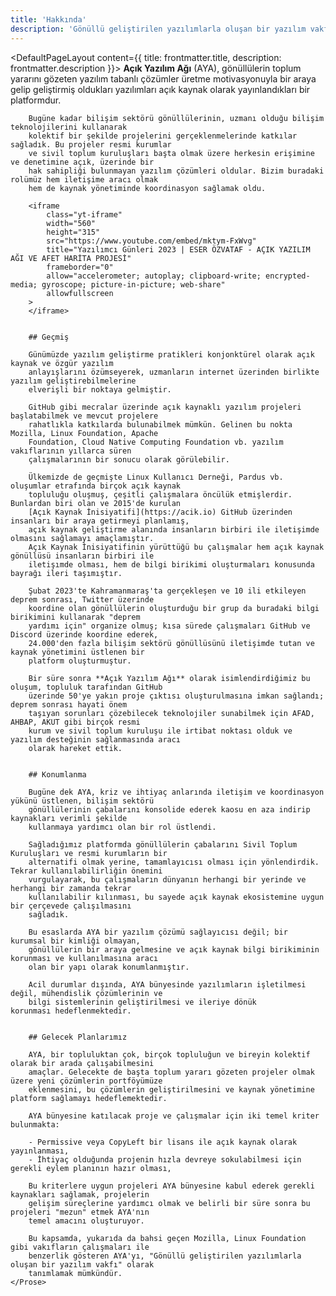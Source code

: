 ```yaml
---
title: 'Hakkında'
description: 'Gönüllü geliştirilen yazılımlarla oluşan bir yazılım vakfı'
---
```


<DefaultPageLayout content={{ title: frontmatter.title, description: frontmatter.description }}>
    <Prose>
        **Açık Yazılım Ağı** (AYA), gönüllülerin toplum yararını gözeten yazılım tabanlı çözümler üretme
        motivasyonuyla bir araya gelip geliştirmiş oldukları yazılımları açık kaynak olarak yayınlandıkları
        bir platformdur.

        Bugüne kadar bilişim sektörü gönüllülerinin, uzmanı olduğu bilişim teknolojilerini kullanarak
        kolektif bir şekilde projelerini gerçeklenmelerinde katkılar sağladık. Bu projeler resmi kurumlar
        ve sivil toplum kuruluşları başta olmak üzere herkesin erişimine ve denetimine açık, üzerinde bir
        hak sahipliği bulunmayan yazılım çözümleri oldular. Bizim buradaki rolümüz hem iletişime aracı olmak
        hem de kaynak yönetiminde koordinasyon sağlamak oldu.

        <iframe
            class="yt-iframe"
            width="560"
            height="315"
            src="https://www.youtube.com/embed/mktym-FxWvg"
            title="Yazılımcı Günleri 2023 | ESER ÖZVATAF - AÇIK YAZILIM AĞI VE AFET HARİTA PROJESİ"
            frameborder="0"
            allow="accelerometer; autoplay; clipboard-write; encrypted-media; gyroscope; picture-in-picture; web-share"
            allowfullscreen
        >
        </iframe>


        ## Geçmiş

        Günümüzde yazılım geliştirme pratikleri konjonktürel olarak açık kaynak ve özgür yazılım
        anlayışlarını özümseyerek, uzmanların internet üzerinden birlikte yazılım geliştirebilmelerine
        elverişli bir noktaya gelmiştir.
        
        GitHub gibi mecralar üzerinde açık kaynaklı yazılım projeleri başlatabilmek ve mevcut projelere
        rahatlıkla katkılarda bulunabilmek mümkün. Gelinen bu nokta Mozilla, Linux Foundation, Apache
        Foundation, Cloud Native Computing Foundation vb. yazılım vakıflarının yıllarca süren
        çalışmalarının bir sonucu olarak görülebilir.

        Ülkemizde de geçmişte Linux Kullanıcı Derneği, Pardus vb. oluşumlar etrafında birçok açık kaynak
        topluluğu oluşmuş, çeşitli çalışmalara öncülük etmişlerdir. Bunlardan biri olan ve 2015'de kurulan
        [Açık Kaynak İnisiyatifi](https://acik.io) GitHub üzerinden insanları bir araya getirmeyi planlamış,
        açık kaynak geliştirme alanında insanların birbiri ile iletişimde olmasını sağlamayı amaçlamıştır.
        Açık Kaynak İnisiyatifinin yürüttüğü bu çalışmalar hem açık kaynak gönüllüsü insanların birbiri ile
        iletişımde olması, hem de bilgi birikimi oluşturmaları konusunda bayrağı ileri taşımıştır.

        Şubat 2023'te Kahramanmaraş'ta gerçekleşen ve 10 ili etkileyen deprem sonrası, Twitter üzerinde
        koordine olan gönüllülerin oluşturduğu bir grup da buradaki bilgi birikimini kullanarak "deprem
        yardımı için" organize olmuş; kısa sürede çalışmaları GitHub ve Discord üzerinde koordine ederek,
        24.000'den fazla bilişim sektörü gönüllüsünü iletişimde tutan ve kaynak yönetimini üstlenen bir
        platform oluşturmuştur.

        Bir süre sonra **Açık Yazılım Ağı** olarak isimlendirdiğimiz bu oluşum, topluluk tarafından GitHub
        üzerinde 50'ye yakın proje çıktısı oluşturulmasına imkan sağlandı; deprem sonrası hayati önem
        taşıyan sorunları çözebilecek teknolojiler sunabilmek için AFAD, AHBAP, AKUT gibi birçok resmi
        kurum ve sivil toplum kuruluşu ile irtibat noktası olduk ve yazılım desteğinin sağlanmasında aracı
        olarak hareket ettik.


        ## Konumlanma

        Bugüne dek AYA, kriz ve ihtiyaç anlarında iletişim ve koordinasyon yükünü üstlenen, bilişim sektörü
        gönüllülerinin çabalarını konsolide ederek kaosu en aza indirip kaynakları verimli şekilde
        kullanmaya yardımcı olan bir rol üstlendi.

        Sağladığımız platformda gönüllülerin çabalarını Sivil Toplum Kuruluşları ve resmi kurumların bir
        alternatifi olmak yerine, tamamlayıcısı olması için yönlendirdik. Tekrar kullanılabilirliğin önemini
        vurgulayarak, bu çalışmaların dünyanın herhangi bir yerinde ve herhangi bir zamanda tekrar
        kullanılabilir kılınması, bu sayede açık kaynak ekosistemine uygun bir çerçevede çalışılmasını
        sağladık.

        Bu esaslarda AYA bir yazılım çözümü sağlayıcısı değil; bir kurumsal bir kimliği olmayan,
        gönüllülerin bir araya gelmesine ve açık kaynak bilgi birikiminin korunması ve kullanılmasına aracı
        olan bir yapı olarak konumlanmıştır.
        
        Acil durumlar dışında, AYA bünyesinde yazılımların işletilmesi değil, mühendislik çözümlerinin ve
        bilgi sistemlerinin geliştirilmesi ve ileriye dönük korunması hedeflenmektedir.


        ## Gelecek Planlarımız

        AYA, bir topluluktan çok, birçok topluluğun ve bireyin kolektif olarak bir arada çalışabilmesini
        amaçlar. Gelecekte de başta toplum yararı gözeten projeler olmak üzere yeni çözümlerin portföyümüze
        eklenmesini, bu çözümlerin geliştirilmesini ve kaynak yönetimine platform sağlamayı hedeflemektedir.

        AYA bünyesine katılacak proje ve çalışmalar için iki temel kriter bulunmakta:

        - Permissive veya CopyLeft bir lisans ile açık kaynak olarak yayınlanması,
        - İhtiyaç olduğunda projenin hızla devreye sokulabilmesi için gerekli eylem planının hazır olması,

        Bu kriterlere uygun projeleri AYA bünyesine kabul ederek gerekli kaynakları sağlamak, projelerin
        gelişim süreçlerine yardımcı olmak ve belirli bir süre sonra bu projeleri "mezun" etmek AYA'nın
        temel amacını oluşturuyor.

        Bu kapsamda, yukarıda da bahsi geçen Mozilla, Linux Foundation gibi vakıfların çalışmaları ile
        benzerlik gösteren AYA'yı, "Gönüllü geliştirilen yazılımlarla oluşan bir yazılım vakfı" olarak
        tanımlamak mümkündür.
    </Prose>
</DefaultPageLayout>

<style>
  .yt-iframe {
    @apply w-full aspect-[16/9]
  }
</style>
